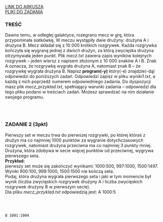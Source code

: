 
<div className="box_link"><a className="link  link_materials" target="_blank" href="https://arkusze.pl/maturalne/informatyka-2022-grudzien-probna-rozszerzona.pdf">LINK DO ARKUSZA</a>
<br/>
<a className="link  link_materials" href="https://arkusze.pl/maturalne/informatyka-2022-grudzien-probna-rozszerzona-zalaczniki.zip"> PLIKI DO ZADANIA</a>

<br/>
</div>

### TREŚĆ
Dawno temu, w odległej galaktyce, rozegrano mecz w grę, która przypominała siatkówkę.
W meczu wystąpiły dwie drużyny: drużyna A i drużyna B. Mecz składał się z 10 000 krótkich
rozgrywek. Każda rozgrywka kończyła się wygraną jednej z dwóch drużyn, za którą
zwycięska drużyna otrzymywała jeden punkt.
Plik <i>mecz.txt</i> zawiera zapis wyników kolejnych rozgrywek – jeden wiersz z napisem
złożonym z 10 000 znaków A i B. Znak A oznacza, że rozgrywkę wygrała drużyna A,
natomiast znak B – że rozgrywkę wygrała drużyna B.
Napisz <b>program(-y)</b> który(-e) znajdzie(-dą) odpowiedzi do poniższych zadań. Odpowiedzi
zapisz w pliku <i>wyniki1.txt</i>, a każdą z nich poprzedź numerem odpowiedniego zadania.
Do dyspozycji masz plik <i>mecz_przyklad.txt</i>, spełniający warunki zadania – odpowiedzi
dla tego pliku podano w treściach zadań. Możesz sprawdzać na nim działanie swojego
programu.

<br/><br/>

### ZADANIE 2 (3pkt)
Pierwszy set w meczu trwa do pierwszej rozgrywki, po której któraś z drużyn ma co najmniej
1000 punktów za wygranie dotychczasowych rozgrywek, natomiast drużyna przeciwna ma
co najmniej 3 punkty mniej. Drużyna, która zdobywa w secie więcej punktów od przeciwnej,
wygrywa pierwszego seta.<br/>
<b>Przykład:<br/></b> pierwszy set może się zakończyć wynikami: 1000:500, 997:1000, 1500:1497.
Wyniki 900:100, 999:1000, 1500:1500 nie kończą seta.<br/>
Podaj, która drużyna wygrała pierwszego seta i jaki w tym momencie był wynik (liczba
zwycięskich rozgrywek drużyny A i liczba zwycięskich rozgrywek drużyny B w pierwszym
secie).<br/>
Dla pliku <i>mecz_przyklad.txt</i> odpowiedzią jest: A 1000:5

<br/>
<br/>
<Dropdown title="ODPOWIEDŹ">
<Code>
B 1001:1004
</Code>
</Dropdown>

<Dropdown title="PRZYKŁADOWE ROZWIĄZANIE CAŁEGO ZADANIA">
</Dropdown>



